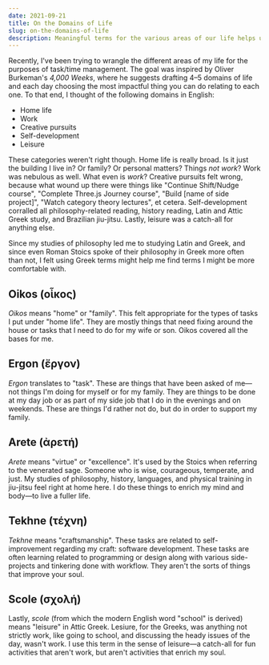 ```yaml
---
date: 2021-09-21
title: On the Domains of Life
slug: on-the-domains-of-life
description: Meaningful terms for the various areas of our life helps us map where things go and how to decide what next to do.
---
```


Recently, I've been trying to wrangle the different areas of my life for the purposes of task/time management. The goal was inspired by Oliver Burkeman's <Amazon name="4000 weeks">_4,000 Weeks_</Amazon>, where he suggests drafting 4–5 domains of life and each day choosing the most impactful thing you can do relating to each one. To that end, I thought of the following domains in English:

- Home life
- Work
- Creative pursuits
- Self-development
- Leisure

These categories weren't right though. Home life is really broad. Is it just the building I live in? Or family? Or personal matters? Things _not work_? Work was nebulous as well. What even is _work_? Creative pursuits felt wrong, because what wound up there were things like "Continue Shift/Nudge course", "Complete Three.js Journey course", "Build [name of side project]", "Watch category theory lectures", et cetera. Self-development corralled all philosophy-related reading, history reading, Latin and Attic Greek study, and Brazilian jiu-jitsu. Lastly, leisure was a catch-all for anything else.

Since my studies of philosophy led me to studying Latin and Greek, and since even Roman Stoics spoke of their philosophy in Greek more often than not, I felt using Greek terms might help me find terms I might be more comfortable with.

## Oikos (οἶκος)

_Oikos_ means "home" or "family". This felt appropriate for the types of tasks I put under "home life". They are mostly things that need fixing around the house or tasks that I need to do for my wife or son. Oikos covered all the bases for me.

## Ergon (ἔργον)

_Ergon_ translates to "task". These are things that have been asked of me—not things I'm doing for myself or for my family. They are things to be done at my day job or as part of my side job that I do in the evenings and on weekends. These are things I'd rather not do, but do in order to support my family.

## Arete (ἀρετή)

_Arete_ means "virtue" or "excellence". It's used by the Stoics when referring to the venerated sage. Someone who is wise, courageous, temperate, and just. My studies of philosophy, history, languages, and physical training in jiu-jitsu feel right at home here. I do these things to enrich my mind and body—to live a fuller life.

## Tekhne (τέχνη)

_Tekhne_ means "craftsmanship". These tasks are related to self-improvement regarding my craft: software development. These tasks are often learning related to programming or design along with various side-projects and tinkering done with workflow. They aren't the sorts of things that improve your soul.

## Scole (σχολή)

Lastly, _scole_ (from which the modern English word "school" is derived) means "leisure" in Attic Greek. Lesiure, for the Greeks, was anything not strictly work, like going to school, and discussing the heady issues of the day, wasn't work. I use this term in the sense of leisure—a catch-all for fun activities that aren't work, but aren't activities that enrich my soul.

